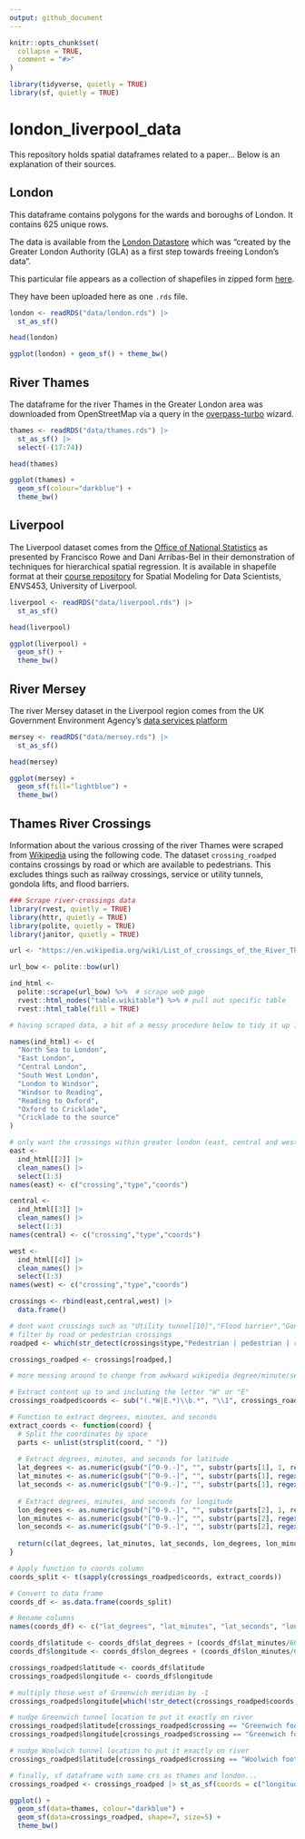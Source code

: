 ```yaml
---
output: github_document
---
```


<!-- README.md is generated from README.Rmd. Please edit that file -->

```r
knitr::opts_chunk$set(
  collapse = TRUE,
  comment = "#>"
)

library(tidyverse, quietly = TRUE)
library(sf, quietly = TRUE)
```

# london_liverpool_data

This repository holds spatial dataframes related to a paper... Below is an explanation of their sources.

## London

This dataframe contains polygons for the wards and boroughs of London. It contains 625 unique rows.

The data is available from the [London Datastore](https://data.london.gov.uk/) which was "created by the Greater London Authority (GLA) as a first step towards freeing London’s data".

This particular file appears as a collection of shapefiles in zipped form [here](https://data.london.gov.uk/dataset/statistical-gis-boundary-files-london as a zipped set of shapefiles called: statistical-gis-boundaries-london.zip).

They have been uploaded here as one `.rds` file.

```r

london <- readRDS("data/london.rds") |> 
  st_as_sf()

head(london)

```

```r
ggplot(london) + geom_sf() + theme_bw()
```

## River Thames

The dataframe for the river Thames in the Greater London area was downloaded from OpenStreetMap via a query in the [overpass-turbo](https://overpass-turbo.eu) wizard.

```r

thames <- readRDS("data/thames.rds") |> 
  st_as_sf() |> 
  select(-(17:74))

head(thames)

```

```r
ggplot(thames) + 
  geom_sf(colour="darkblue") + 
  theme_bw()
```

## Liverpool

The Liverpool dataset comes from the [Office of National Statistics](https://www.nomisweb.co.uk/home/census2001.asp) as presented by Francisco Rowe and Dani Arribas-Bel in their demonstration of techniques for hierarchical spatial regression. It is available in shapefile format at their [course repository](https://gdsl-ul.github.io/san/) for Spatial Modeling for Data Scientists, ENVS453, University of Liverpool.

```r

liverpool <- readRDS("data/liverpool.rds") |> 
  st_as_sf()

head(liverpool)

```

```r
ggplot(liverpool) + 
  geom_sf() + 
  theme_bw()
```

## River Mersey

The river Mersey dataset in the Liverpool region comes from the UK Government Environment Agency's [data services platform](https://environment.data.gov.uk/catchment-planning/WaterBody/GB531206908100)

```r

mersey <- readRDS("data/mersey.rds") |> 
  st_as_sf()

head(mersey)

```

```r
ggplot(mersey) + 
  geom_sf(fill="lightblue") + 
  theme_bw()
```

## Thames River Crossings

Information about the various crossing of the river Thames were scraped from [Wikipedia](https://en.wikipedia.org/wiki/List_of_crossings_of_the_River_Thames) using the following code. The dataset `crossing_roadped` contains crossings by road or which are available to pedestrians. This excludes things such as railway crossings, service or utility tunnels, gondola lifts, and flood barriers.

```r
### Scrape river-crossings data
library(rvest, quietly = TRUE)
library(httr, quietly = TRUE)
library(polite, quietly = TRUE)
library(janitor, quietly = TRUE)

url <- "https://en.wikipedia.org/wiki/List_of_crossings_of_the_River_Thames"

url_bow <- polite::bow(url)

ind_html <-
  polite::scrape(url_bow) %>%  # scrape web page
  rvest::html_nodes("table.wikitable") %>% # pull out specific table
  rvest::html_table(fill = TRUE) 

# having scraped data, a bit of a messy procedure below to tidy it up into sf dataframe...

names(ind_html) <- c(
  "North Sea to London",
  "East London",
  "Central London",
  "South West London",
  "London to Windsor",
  "Windsor to Reading",
  "Reading to Oxford",
  "Oxford to Cricklade",
  "Cricklade to the source"
)

# only want the crossings within greater london (east, central and west)
east <- 
  ind_html[[2]] |>  
  clean_names() |> 
  select(1:3)
names(east) <- c("crossing","type","coords")

central <- 
  ind_html[[3]] |>  
  clean_names() |> 
  select(1:3)
names(central) <- c("crossing","type","coords")

west <- 
  ind_html[[4]] |>  
  clean_names() |> 
  select(1:3)
names(west) <- c("crossing","type","coords")

crossings <- rbind(east,central,west) |> 
  data.frame() 

# dont want crossings such as "Utility tunnel[10]","Flood barrier","Gondola lift, transport route","Utility tunnel", "Ferry route"
# filter by road or pedestrian crossings
roadped <- which(str_detect(crossings$type,"Pedestrian | pedestrian | road | Road | Bridge | footbridge"))

crossings_roadped <- crossings[roadped,]

# more messing around to change from awkward wikipedia degree/minute/second structure...

# Extract content up to and including the letter "W" or "E"
crossings_roadped$coords <- sub("(.*W|E.*)\\b.*", "\\1", crossings_roadped$coords)

# Function to extract degrees, minutes, and seconds
extract_coords <- function(coord) {
  # Split the coordinates by space
  parts <- unlist(strsplit(coord, " "))
  
  # Extract degrees, minutes, and seconds for latitude
  lat_degrees <- as.numeric(gsub("[^0-9.-]", "", substr(parts[1], 1, regexpr("°", parts[1])-1)))
  lat_minutes <- as.numeric(gsub("[^0-9.-]", "", substr(parts[1], regexpr("°", parts[1])+1, regexpr("′", parts[1])-1)))
  lat_seconds <- as.numeric(gsub("[^0-9.-]", "", substr(parts[1], regexpr("′", parts[1])+1, regexpr("″", parts[1])-1)))
  
  # Extract degrees, minutes, and seconds for longitude
  lon_degrees <- as.numeric(gsub("[^0-9.-]", "", substr(parts[2], 1, regexpr("°", parts[2])-1)))
  lon_minutes <- as.numeric(gsub("[^0-9.-]", "", substr(parts[2], regexpr("°", parts[2])+1, regexpr("′", parts[2])-1)))
  lon_seconds <- as.numeric(gsub("[^0-9.-]", "", substr(parts[2], regexpr("′", parts[2])+1, regexpr("″", parts[2])-1)))
  
  return(c(lat_degrees, lat_minutes, lat_seconds, lon_degrees, lon_minutes, lon_seconds))
}

# Apply function to coords column
coords_split <- t(sapply(crossings_roadped$coords, extract_coords))

# Convert to data frame
coords_df <- as.data.frame(coords_split)

# Rename columns
names(coords_df) <- c("lat_degrees", "lat_minutes", "lat_seconds", "lon_degrees", "lon_minutes", "lon_seconds")

coords_df$latitude <- coords_df$lat_degrees + (coords_df$lat_minutes/60) + (coords_df$lat_seconds/3600)
coords_df$longitude <- coords_df$lon_degrees + (coords_df$lon_minutes/60) + (coords_df$lon_seconds/3600)

crossings_roadped$latitude <- coords_df$latitude
crossings_roadped$longitude <- coords_df$longitude

# multiply those west of Greenwich meridian by -1
crossings_roadped$longitude[which(!str_detect(crossings_roadped$coords, "E$"))] <- crossings_roadped$longitude[which(!str_detect(crossings_roadped$coords, "E$"))] * -1

# nudge Greenwich tunnel location to put it exactly on river
crossings_roadped$latitude[crossings_roadped$crossing == "Greenwich foot tunnel"] <- 51.485
crossings_roadped$longitude[crossings_roadped$crossing == "Greenwich foot tunnel"] <- -0.01

# nudge Woolwich tunnel location to put it exactly on river
crossings_roadped$latitude[crossings_roadped$crossing == "Woolwich foot tunnel"] <- 51.497

# finally, sf dataframe with same crs as thames and london...
crossings_roadped <- crossings_roadped |> st_as_sf(coords = c("longitude","latitude"), crs=4326)

```

```r
ggplot() + 
  geom_sf(data=thames, colour="darkblue") + 
  geom_sf(data=crossings_roadped, shape=7, size=5) + 
  theme_bw()
```









